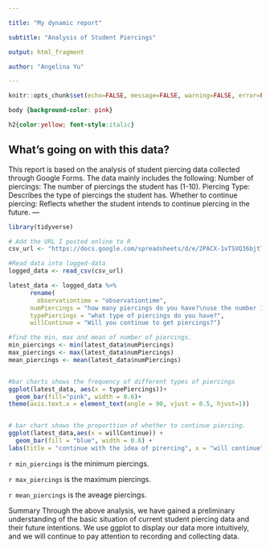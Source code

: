 ```yaml
---

title: "My dynamic report"

subtitle: "Analysis of Student Piercings"

output: html_fragment

author: "Angelina Yu"

---
```



```r
knitr::opts_chunk$set(echo=FALSE, message=FALSE, warning=FALSE, error=FALSE)

```

```css

body {background-color: pink}

h2{color:yellow; font-style:italic}

```

## What's going on with this data?

This report is based on the analysis of student piercing data collected through Google Forms. The data mainly includes the following:
Number of piercings: The number of piercings the student has (1-10).
Piercing Type: Describes the type of piercings the student has.
Whether to continue piercing: Reflects whether the student intends to continue piercing in the future.
---

```r
library(tidyverse)

# Add the URL I posted online to R
csv_url <- "https://docs.google.com/spreadsheets/d/e/2PACX-1vTSVQ36bjtTRREGNAhaIoijwxh-Ydm-62RtV-9yCpPRIjFPA4hMURndGHAaHOzhFezGy54v8LjJKaPV/pub?output=csv"

#Read data into logged-data
logged_data <- read_csv(csv_url)

latest_data <- logged_data %>%
      rename(
        observationtime = "observationtime",
      numPiercings = "how many piercings do you have?\nuse the number 1-10",
      typePiercings = "what type of piercings do you have?",
      willContinue = "Will you continue to get piercings?")

#find the min, max and mean of number of piercings.
min_piercings <- min(latest_data$numPiercings)
max_piercings <- max(latest_data$numPiercings)
mean_piercings <- mean(latest_data$numPiercings)


#bar charts shows the frequency of different types of piercings
ggplot(latest_data, aes(x = typePiercings))+
  geom_bar(fill="pink", width = 0.6)+
theme(axis.text.x = element_text(angle = 90, vjust = 0.5, hjust=1))


# bar chart shows the proporttion of whether to continue piercing.
ggplot(latest_data,aes(x = willContinue)) +
  geom_bar(fill = "blue", width = 0.6) +
labs(title = "continue with the idea of pirercing", x = "will continue", y = "count")

```


`r min_piercings` is the minimum piercings.

`r max_piercings` is the maximum piercings.

`r mean_piercings` is the aveage piercings.


Summary
Through the above analysis, we have gained a preliminary understanding of the basic situation of current student piercing data and their future intentions. We use ggplot to display our data more intuitively, and we will continue to pay attention to recording and collecting data.



